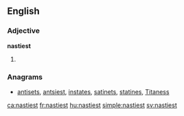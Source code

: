 ==English==

===Adjective===
'''nastiest'''

# {{en-superlative of|nasty}}

===Anagrams===
* [[antisets#English|antisets]], [[antsiest#English|antsiest]], [[instates#English|instates]], [[satinets#English|satinets]], [[statines#English|statines]], [[Titaness#English|Titaness]]

[[ca:nastiest]]
[[fr:nastiest]]
[[hu:nastiest]]
[[simple:nastiest]]
[[sv:nastiest]]
